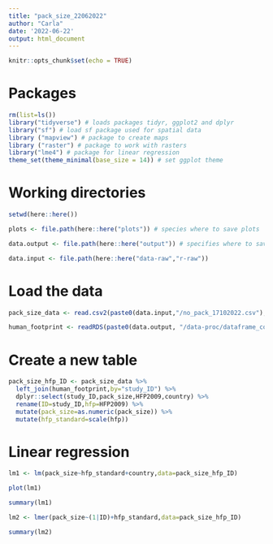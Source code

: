 ```yaml
---
title: "pack_size_22062022"
author: "Carla"
date: '2022-06-22'
output: html_document
---
```


```r
knitr::opts_chunk$set(echo = TRUE)
```

# Packages 

```r
rm(list=ls())
library("tidyverse") # loads packages tidyr, ggplot2 and dplyr
library("sf") # load sf package used for spatial data
library ("mapview") # package to create maps
library ("raster") # package to work with rasters
library("lme4") # package for linear regression
theme_set(theme_minimal(base_size = 14)) # set ggplot theme 
```
# Working directories 
``` r

setwd(here::here())

plots <- file.path(here::here("plots")) # species where to save plots

data.output <- file.path(here::here("output")) # specifies where to save outputs

data.input <- file.path(here::here("data-raw","r-raw")) 

```

# Load the data

``` r

pack_size_data <- read.csv2(paste0(data.input,"/no_pack_17102022.csv"), header=TRUE, sep=";", dec = ".")

human_footprint <- readRDS(paste0(data.output, "/data-proc/dataframe_combined_buffer_hfp2022-10-14.rds"))
```

# Create a new table

``` r
pack_size_hfp_ID <- pack_size_data %>%
  left_join(human_footprint,by="study_ID") %>%
  dplyr::select(study_ID,pack_size,HFP2009,country) %>%
  rename(ID=study_ID,hfp=HFP2009) %>%
  mutate(pack_size=as.numeric(pack_size)) %>%
  mutate(hfp_standard=scale(hfp))
```

# Linear regression

``` r
lm1 <- lm(pack_size~hfp_standard+country,data=pack_size_hfp_ID)

plot(lm1)

summary(lm1)

lm2 <- lmer(pack_size~(1|ID)+hfp_standard,data=pack_size_hfp_ID) 

summary(lm2)
```
